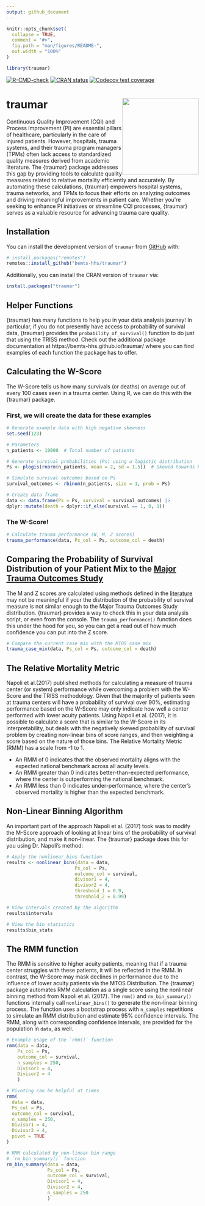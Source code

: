 ```yaml
---
output: github_document
---
```


<!-- README.md is generated from README.Rmd. Please edit that file -->

```r
knitr::opts_chunk$set(
  collapse = TRUE,
  comment = "#>",
  fig.path = "man/figures/README-",
  out.width = "100%"
)

library(traumar)

```

<!-- badges: start -->
[![R-CMD-check](https://github.com/bemts-hhs/traumar/actions/workflows/R-CMD-check.yaml/badge.svg)](https://github.com/bemts-hhs/traumar/actions/workflows/R-CMD-check.yaml)
[![CRAN status](https://www.r-pkg.org/badges/version/traumar)](https://CRAN.R-project.org/package=traumar)
[![Codecov test coverage](https://codecov.io/gh/bemts-hhs/traumar/graph/badge.svg)](https://app.codecov.io/gh/bemts-hhs/traumar)
<!-- badges: end -->

# traumar <img src="man/figures/try_object.png" align="right" width="200" style="display: block; margin: auto;" />

Continuous Quality Improvement (CQI) and Process Improvement (PI) are essential
pillars of healthcare, particularly in the care of injured patients. However,
hospitals, trauma systems, and their trauma program managers (TPMs) often lack
access to standardized quality measures derived from academic literature. The
{traumar} package addresses this gap by providing tools to calculate quality
measures related to relative mortality efficiently and accurately. By automating
these calculations, {traumar} empowers hospital systems, trauma networks, and
TPMs to focus their efforts on analyzing outcomes and driving meaningful
improvements in patient care. Whether you're seeking to enhance PI initiatives
or streamline CQI processes, {traumar} serves as a valuable resource for
advancing trauma care quality.

## Installation

You can install the development version of `traumar` from [GitHub](https://github.com/bemts-hhs/traumar) with:

``` r
# install.packages("remotes")
remotes::install_github("bemts-hhs/traumar")
```

Additionally, you can install the CRAN version of `traumar` via:

```r
install.packages("traumar")
```

## Helper Functions

{traumar} has many functions to help you in your data analysis journey! In
particular, if you do not presently have access to probability of survival data,
{traumar} provides the `probability_of_survival()` function to do just that
using the TRISS method. Check out the additional package documentation at
https://bemts-hhs.github.io/traumar/ where you can
find examples of each function the package has to offer.

## Calculating the W-Score

The W-Score tells us how many survivals (or deaths) on average out of every 100
cases seen in a trauma center.  Using R, we can do this with the {traumar}
package.

### First, we will create the data for these examples

```r

# Generate example data with high negative skewness
set.seed(123)

# Parameters
n_patients <- 10000  # Total number of patients

# Generate survival probabilities (Ps) using a logistic distribution
Ps <- plogis(rnorm(n_patients, mean = 2, sd = 1.5))  # Skewed towards higher values

# Simulate survival outcomes based on Ps
survival_outcomes <- rbinom(n_patients, size = 1, prob = Ps)

# Create data frame
data <- data.frame(Ps = Ps, survival = survival_outcomes) |>
dplyr::mutate(death = dplyr::if_else(survival == 1, 0, 1))


```

### The W-Score!

```r

# Calculate trauma performance (W, M, Z scores)
trauma_performance(data, Ps_col = Ps, outcome_col = death)

```

## Comparing the Probability of Survival Distribution of your Patient Mix to the [Major Trauma Outcomes Study](https://journals.lww.com/jtrauma/Abstract/1990/11000/The_Major_Trauma_Outcome_Study__Establishing.8.aspx)

The M and Z scores are calculated using methods defined in the
[literature](https://journals.lww.com/jtrauma/abstract/1978/10000/a_method_for_comparing_survival_of_burn_patients.3.aspx)
may not be meaningful if your the distribution of the probability of survival
measure is not similar enough to the Major Trauma Outcomes Study distribution.
{traumar} provides a way to check this in your data analysis script, or even
from the console.  The `trauma_performance()` function does this under the hood
for you, so you can get a read out of how much confidence you can put into the Z
score.

```r

# Compare the current case mix with the MTOS case mix
trauma_case_mix(data, Ps_col = Ps, outcome_col = death)

```

## The Relative Mortality Metric

Napoli et al.(2017) published methods for calculating a measure of trauma center
(or system) performance while overcoming a problem with the W-Score and the
TRISS methodology.  Given that the majority of patients seen at trauma centers
will have a probability of survival over 90%, estimating performance based on
the W-Score may only indicate how well a center performed with lower acuity
patients.  Using Napoli et al. (2017), it is possible to calculate a score that
is similar to the W-Score in its interpretability, but deals with the negatively
skewed probability of survival problem by creating non-linear bins of score
ranges, and then weighting a score based on the nature of those bins.  The
Relative Mortality Metric (RMM) has a scale from -1 to 1.
 
 * An RMM of 0 indicates that the observed mortality aligns with the expected
national benchmark across all acuity levels.
 * An RMM greater than 0 indicates better-than-expected performance, where
the center is outperforming the national benchmark.
 * An RMM less than 0 indicates under-performance, where the center’s observed
mortality is higher than the expected benchmark.

## Non-Linear Binning Algorithm

An important part of the approach Napoli et al. (2017) took was to modify the
M-Score approach of looking at linear bins of the probability of survival
distribution, and make it non-linear.  The {traumar} package does this for you
using Dr. Napoli's method:

``` r

# Apply the nonlinear_bins function
results <- nonlinear_bins(data = data,
                         Ps_col = Ps,
                         outcome_col = survival,
                         divisor1 = 4,
                         divisor2 = 4,
                         threshold_1 = 0.9,
                         threshold_2 = 0.99)

# View intervals created by the algorithm
results$intervals

# View the bin statistics
results$bin_stats


```

## The RMM function

The RMM is sensitive to higher acuity patients, meaning that if a trauma center
struggles with these patients, it will be reflected in the RMM. In contrast, the
W-Score may mask declines in performance due to the influence of lower acuity
patients via the MTOS Distribution. The {traumar} package automates RMM
calculation as a single score using the nonlinear binning method from Napoli et
al. (2017). The `rmm()` and `rm_bin_summary()` functions internally call
`nonlinear_bins()` to generate the non-linear binning process. The function uses 
a bootstrap process with `n_samples` repetitions to simulate an RMM distribution and
estimate 95% confidence intervals. The RMM, along with corresponding
confidence intervals, are provided for the population in `data`, as well.

```r

# Example usage of the `rmm()` function
rmm(data = data,
    Ps_col = Ps,
    outcome_col = survival,
    n_samples = 250,
    Divisor1 = 4,
    Divisor2 = 4
    )

# Pivoting can be helpful at times
rmm(
  data = data,
  Ps_col = Ps,
  outcome_col = survival,
  n_samples = 250,
  Divisor1 = 4,
  Divisor2 = 4,
  pivot = TRUE
)

# RMM calculated by non-linear bin range
# `rm_bin_summary()` function
rm_bin_summary(data = data,
               Ps_col = Ps,
               outcome_col = survival,
               Divisor1 = 4,
               Divisor2 = 4,
               n_samples = 250
               )

```
